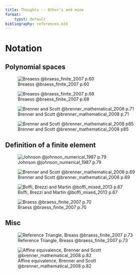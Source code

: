 ```yaml
---
title: Thoughts -- Other's and mine
format: 
    typst: default
bibliography: references.bib
---
```


# Notation

## Polynomial spaces

::: {layout-ncol=2}
![Breaess @braess_finite_2007 p.60](00-pics/polynomial-space-braess-1.png)

![Breaess @braess_finite_2007 p.68](00-pics/polynomial-space-braess-2.png)

![Brenner and Scott @brenner_mathematical_2008 p.71](00-pics/polynomial-space-bs-1.png)

![Brenner and Scott @brenner_mathematical_2008 p85](00-pics/polynomial-space-bs-2.png)
:::

## Definition of a finite element

::: {layout-ncol=2}
![Johnson @johnson_numerical_1987 p.79](00-pics/finite-element-johnson.png)

![Brenner and Scott @brenner_mathematical_2008 p.69](00-pics/finite-element-brenner-scott.png)

![Boffi, Brezzi and Martin @boffi_mixed_2013 p.67](00-pics/finite-element-boffi-brezzi-martin.png)

![Braess @braess_finite_2007 p.70](00-pics/finite-element-braess.png)
:::

## Misc

::: {layout-ncol=2}
![Reference Triangle,  Breass @braess_finite_2007 p.73](00-pics/reference-triangle-braess.png)

![Affine equivalence,  Brenner and Scott @brenner_mathematical_2008 p.82](00-pics/affine-equivalence-brenner-scott.png)
:::


